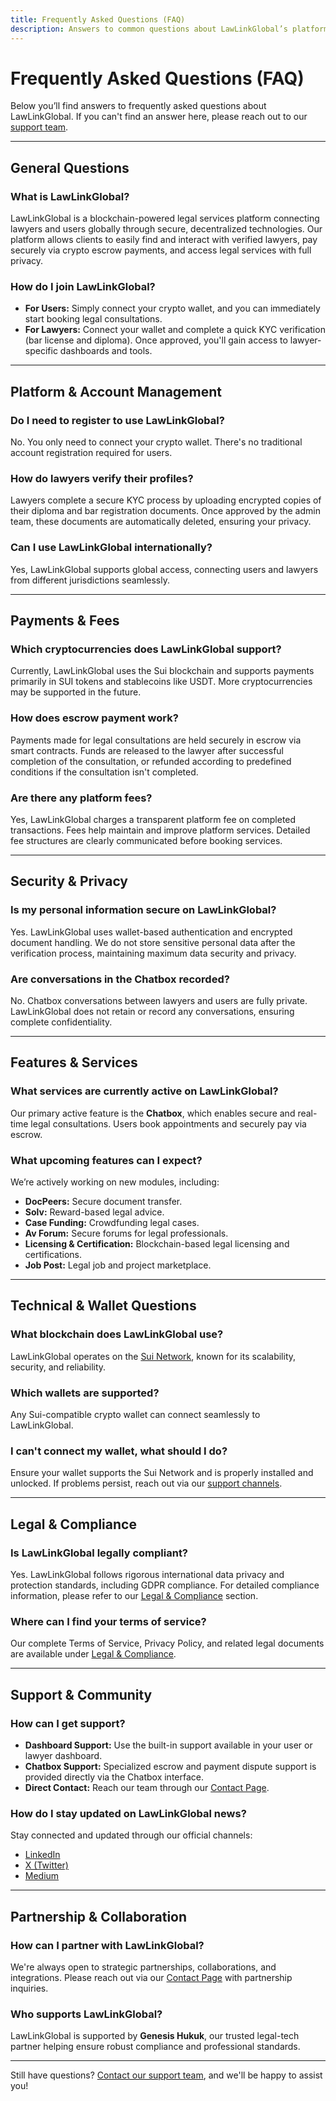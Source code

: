 ```yaml
---
title: Frequently Asked Questions (FAQ)
description: Answers to common questions about LawLinkGlobal’s platform, services, and usage.
---
```


# Frequently Asked Questions (FAQ)

Below you’ll find answers to frequently asked questions about LawLinkGlobal. If you can't find an answer here, please reach out to our [support team](../contact).

---

## General Questions

### **What is LawLinkGlobal?**
LawLinkGlobal is a blockchain-powered legal services platform connecting lawyers and users globally through secure, decentralized technologies. Our platform allows clients to easily find and interact with verified lawyers, pay securely via crypto escrow payments, and access legal services with full privacy.

### **How do I join LawLinkGlobal?**
- **For Users:** Simply connect your crypto wallet, and you can immediately start booking legal consultations.
- **For Lawyers:** Connect your wallet and complete a quick KYC verification (bar license and diploma). Once approved, you'll gain access to lawyer-specific dashboards and tools.

---

## Platform & Account Management

### **Do I need to register to use LawLinkGlobal?**
No. You only need to connect your crypto wallet. There's no traditional account registration required for users.

### **How do lawyers verify their profiles?**
Lawyers complete a secure KYC process by uploading encrypted copies of their diploma and bar registration documents. Once approved by the admin team, these documents are automatically deleted, ensuring your privacy.

### **Can I use LawLinkGlobal internationally?**
Yes, LawLinkGlobal supports global access, connecting users and lawyers from different jurisdictions seamlessly.

---

## Payments & Fees

### **Which cryptocurrencies does LawLinkGlobal support?**
Currently, LawLinkGlobal uses the Sui blockchain and supports payments primarily in SUI tokens and stablecoins like USDT. More cryptocurrencies may be supported in the future.

### **How does escrow payment work?**
Payments made for legal consultations are held securely in escrow via smart contracts. Funds are released to the lawyer after successful completion of the consultation, or refunded according to predefined conditions if the consultation isn't completed.

### **Are there any platform fees?**
Yes, LawLinkGlobal charges a transparent platform fee on completed transactions. Fees help maintain and improve platform services. Detailed fee structures are clearly communicated before booking services.

---

## Security & Privacy

### **Is my personal information secure on LawLinkGlobal?**
Yes. LawLinkGlobal uses wallet-based authentication and encrypted document handling. We do not store sensitive personal data after the verification process, maintaining maximum data security and privacy.

### **Are conversations in the Chatbox recorded?**
No. Chatbox conversations between lawyers and users are fully private. LawLinkGlobal does not retain or record any conversations, ensuring complete confidentiality.

---

## Features & Services

### **What services are currently active on LawLinkGlobal?**
Our primary active feature is the **Chatbox**, which enables secure and real-time legal consultations. Users book appointments and securely pay via escrow.

### **What upcoming features can I expect?**
We’re actively working on new modules, including:
- **DocPeers:** Secure document transfer.
- **Solv:** Reward-based legal advice.
- **Case Funding:** Crowdfunding legal cases.
- **Av Forum:** Secure forums for legal professionals.
- **Licensing & Certification:** Blockchain-based legal licensing and certifications.
- **Job Post:** Legal job and project marketplace.

---

## Technical & Wallet Questions

### **What blockchain does LawLinkGlobal use?**
LawLinkGlobal operates on the [Sui Network](https://sui.io/), known for its scalability, security, and reliability.

### **Which wallets are supported?**
Any Sui-compatible crypto wallet can connect seamlessly to LawLinkGlobal.

### **I can't connect my wallet, what should I do?**
Ensure your wallet supports the Sui Network and is properly installed and unlocked. If problems persist, reach out via our [support channels](../contact).

---

## Legal & Compliance

### **Is LawLinkGlobal legally compliant?**
Yes. LawLinkGlobal follows rigorous international data privacy and protection standards, including GDPR compliance. For detailed compliance information, please refer to our [Legal & Compliance](../legal-compliance) section.

### **Where can I find your terms of service?**
Our complete Terms of Service, Privacy Policy, and related legal documents are available under [Legal & Compliance](../legal-compliance).

---

## Support & Community

### **How can I get support?**
- **Dashboard Support:** Use the built-in support available in your user or lawyer dashboard.
- **Chatbox Support:** Specialized escrow and payment dispute support is provided directly via the Chatbox interface.
- **Direct Contact:** Reach our team through our [Contact Page](../contact).

### **How do I stay updated on LawLinkGlobal news?**
Stay connected and updated through our official channels:
- [LinkedIn](https://www.linkedin.com/company/lawlinkglobal/)
- [X (Twitter)](https://x.com/lawlinkglobal)
- [Medium](https://medium.com/lawlinkglobal)

---

## Partnership & Collaboration

### **How can I partner with LawLinkGlobal?**
We're always open to strategic partnerships, collaborations, and integrations. Please reach out via our [Contact Page](../contact) with partnership inquiries.

### **Who supports LawLinkGlobal?**
LawLinkGlobal is supported by **Genesis Hukuk**, our trusted legal-tech partner helping ensure robust compliance and professional standards.

---

Still have questions? [Contact our support team](../contact), and we'll be happy to assist you!
